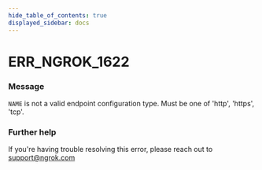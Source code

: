 ```yaml
---
hide_table_of_contents: true
displayed_sidebar: docs
---
```



# ERR_NGROK_1622

### Message
`NAME` is not a valid endpoint configuration type. Must be one of 'http', 'https', 'tcp'.

<ErrorDetails error='err_ngrok_1622' />


### Further help
If you're having trouble resolving this error, please reach out to [support@ngrok.com](mailto:support@ngrok.com?subject=Help%20with%20ERR_NGROK_1622)

